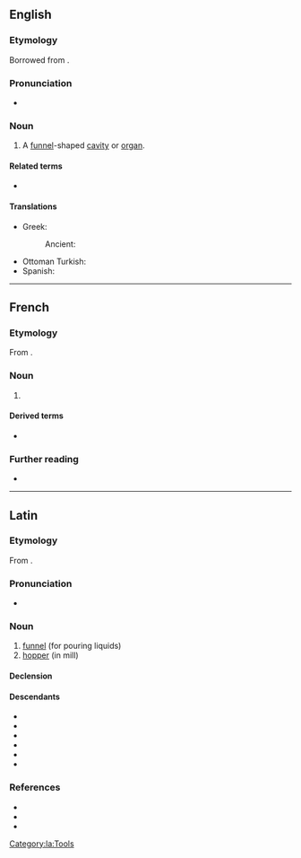 ==English==
{{wikipedia|Infundibulum}}

===Etymology===
Borrowed from {{bor|en|la|infundibulum||funnel}}.

===Pronunciation===
* {{rhymes|en|ɪbjʊləm|s=5}}

===Noun===
{{en-noun|infundibula}}

# {{lb|en|anatomy}} A [[funnel]]-shaped [[cavity]] or [[organ]].
#: {{syn|en|choana}}

====Related terms====
* {{l|en|infundibular}}

====Translations====
{{trans-top|a funnel-shaped cavity or organ}}
* Greek:
*: Ancient: {{t|grc|χοάνη|f}}
{{trans-mid}}
* Ottoman Turkish: {{t|ota|قمع|tr=kamʿ}}
* Spanish: {{t|es|infundíbulo|m}}
{{trans-bottom}}

----

==French==

===Etymology===
From {{der|fr|la|īnfundibulum}}.

===Noun===
{{fr-noun|m}}

# {{lb|fr|anatomy}} {{l|en|infundibulum}}

====Derived terms====
* {{l|fr|infundibulaire}}

===Further reading===
* {{R:TLFi}}

----

==Latin==

===Etymology===
From {{suffix|la|īnfundō|bulum|alt1=īnfund(i)|gloss1=to pour in or upon}}.

===Pronunciation===
* {{la-IPA|īnfundibulum}}

===Noun===
{{la-noun|īnfundibulum<2>}}

# [[funnel]] (for pouring liquids)
# [[hopper]] (in mill)

====Declension====
{{la-ndecl|īnfundibulum<2>}}

====Descendants====
{{top3}}
* {{desc|ca|infundíbul}}
* {{desc|fr|infundibulum}}
* {{desc|gl|infundíbulo}}
* {{desc|it|infundibolo}}
* {{desc|pt|infundíbulo}}
* {{desc|es|infundíbulo}}
{{bottom}}

===References===
* {{R:L&S}}
* {{R:Gaffiot}}
* {{R:Peck}}

[[Category:la:Tools]]